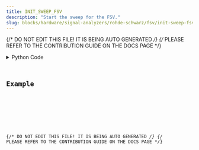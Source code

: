 ```yaml
---
title: INIT_SWEEP_FSV
description: "Start the sweep for the FSV."
slug: blocks/hardware/signal-analyzers/rohde-schwarz/fsv/init-sweep-fsv
---
```


{/* DO NOT EDIT THIS FILE! IT IS BEING AUTO GENERATED */}
{/* PLEASE REFER TO THE CONTRIBUTION GUIDE ON THE DOCS PAGE */}


<PythonDocsDisplay docstring={docstring} />
<details>
<summary>Python Code</summary>



<Code code={pythonCode} lang="py" wrap theme="dracula" />

[Find this Flojoy Block on GitHub](https://github.com/flojoy-ai/blocks/blob/main/blocks/HARDWARE/SIGNAL_ANALYZERS/ROHDE_SCHWARZ/FSV/INIT_SWEEP_FSV/INIT_SWEEP_FSV.py)

</details>

## Example


<GetHelpWidget />


<AppDisplay app={app} blockName="INIT_SWEEP_FSV" client:visible />


<Example />

{/* DO NOT EDIT THIS FILE! IT IS BEING AUTO GENERATED */}
{/* PLEASE REFER TO THE CONTRIBUTION GUIDE ON THE DOCS PAGE */}
